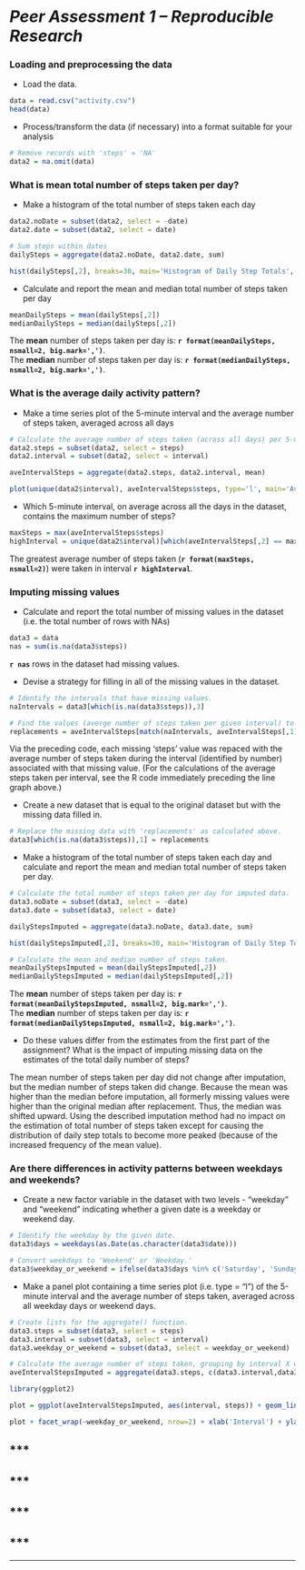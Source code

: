 *Peer Assessment 1 -- Reproducible Research*
========================================================

### Loading and preprocessing the data

* Load the data.
```r
data = read.csv("activity.csv")
head(data)
```

* Process/transform the data (if necessary) into a format suitable for your analysis
```r
# Remove records with 'steps' = 'NA'
data2 = na.omit(data)
```

### What is mean total number of steps taken per day?

* Make a histogram of the total number of steps taken each day
```r
data2.noDate = subset(data2, select = -date)
data2.date = subset(data2, select = date)

# Sum steps within dates
dailySteps = aggregate(data2.noDate, data2.date, sum)

hist(dailySteps[,2], breaks=30, main='Histogram of Daily Step Totals', xlab='Number of Steps')  
```

* Calculate and report the mean and median total number of steps taken per day
```r
meanDailySteps = mean(dailySteps[,2])
medianDailySteps = median(dailySteps[,2])
```
The  **mean**  number of steps taken per day is:       **`r format(meanDailySteps, nsmall=2, big.mark=',')`**.  
The **median** number of steps taken per day is: **`r format(medianDailySteps, nsmall=2, big.mark=',')`**.

### What is the average daily activity pattern?

* Make a time series plot of the 5-minute interval and the average number of steps taken, averaged across all days 
```r
# Calculate the average number of steps taken (across all days) per 5-minute interval.
data2.steps = subset(data2, select = steps)
data2.interval = subset(data2, select = interval)

aveIntervalSteps = aggregate(data2.steps, data2.interval, mean)

plot(unique(data2$interval), aveIntervalSteps$steps, type='l', main='Average Steps by Interval', xlab='Interval', ylab='Average Number of Steps Taken')
```

* Which 5-minute interval, on average across all the days in the dataset, contains the maximum number of steps?
```r
maxSteps = max(aveIntervalSteps$steps)
highInterval = unique(data2$interval)[which(aveIntervalSteps[,2] == maxSteps)]
```
The greatest average number of steps taken (**`r format(maxSteps, nsmall=2)`**) were taken in interval **`r highInterval`**. 

### Imputing missing values

* Calculate and report the total number of missing values in the dataset (i.e. the total number of rows with NAs)
```r
data3 = data
nas = sum(is.na(data3$steps))
```
**`r nas`** rows in the dataset had missing values.  

* Devise a strategy for filling in all of the missing values in the dataset. 
```r
# Identify the intervals that have missing values.
naIntervals = data3[which(is.na(data3$steps)),3]

# Find the values (averge number of steps taken per given interval) to substitute for the missing values.
replacements = aveIntervalSteps[match(naIntervals, aveIntervalSteps[,1]), 2]
```
Via the preceding code, each missing 'steps' value was repaced with the average number of steps taken during the interval (identified by number) associated with that missing value. (For the calculations of the average steps taken per interval, see the R code immediately preceding the line graph above.)   

* Create a new dataset that is equal to the original dataset but with the missing data filled in.
```r
# Replace the missing data with 'replacements' as calculated above.
data3[which(is.na(data3$steps)),1] = replacements
```

* Make a histogram of the total number of steps taken each day and calculate and report the mean and median total number of steps taken per day. 
```r
# Calculate the total number of steps taken per day for imputed data.
data3.noDate = subset(data3, select = -date)
data3.date = subset(data3, select = date)

dailyStepsImputed = aggregate(data3.noDate, data3.date, sum)

hist(dailyStepsImputed[,2], breaks=30, main='Histogram of Daily Step Totals\n(with Imputation)', xlab='Number of Steps')

# Calculate the mean and median number of steps taken.
meanDailyStepsImputed = mean(dailyStepsImputed[,2])
medianDailyStepsImputed = median(dailyStepsImputed[,2])
```
The  **mean**  number of steps taken per day is:       **`r format(meanDailyStepsImputed, nsmall=2, big.mark=',')`**.  
The **median** number of steps taken per day is: **`r format(medianDailyStepsImputed, nsmall=2, big.mark=',')`**.

* Do these values differ from the estimates from the first part of the assignment? What is the impact of imputing missing data on the estimates of the total daily number of steps?   
  
The mean number of steps taken per day did not change after imputation, but the median number of steps taken did change. Because the mean was higher than the median before imputation, all formerly missing values were higher than the original median after replacement. Thus, the median was shifted upward.
Using the described imputation method had no impact on the estimation of total number of steps taken except for causing the distribution of daily step totals to become more peaked (because of the increased frequency of the mean value).

### Are there differences in activity patterns between weekdays and weekends?

* Create a new factor variable in the dataset with two levels - "weekday" and "weekend" indicating whether a given date is a weekday or weekend day.
```r
# Identify the weekday by the given date.
data3$days = weekdays(as.Date(as.character(data3$date)))

# Convert weekdays to 'Weekend' or 'Weekday.' 
data3$weekday_or_weekend = ifelse(data3$days %in% c('Saturday', 'Sunday'), 'Weekend', 'Weekday')
```








* Make a panel plot containing a time series plot (i.e. type = "l") of the 5-minute interval and the average number of steps taken, averaged across all weekday days or weekend days.
```r
# Create lists for the aggregate() function.
data3.steps = subset(data3, select = steps)
data3.interval = subset(data3, select = interval)
data3.weekday_or_weekend = subset(data3, select = weekday_or_weekend)

# Calculate the average number of steps taken, grouping by interval X weekday vs. weekend. 
aveIntervalStepsImputed = aggregate(data3.steps, c(data3.interval,data3.weekday_or_weekend), mean)

library(ggplot2)

plot = ggplot(aveIntervalStepsImputed, aes(interval, steps)) + geom_line()

plot + facet_wrap(~weekday_or_weekend, nrow=2) + xlab('Interval') + ylab('Average Number of Steps Taken')
```
***
---
***
---
***
---
***
---
***







